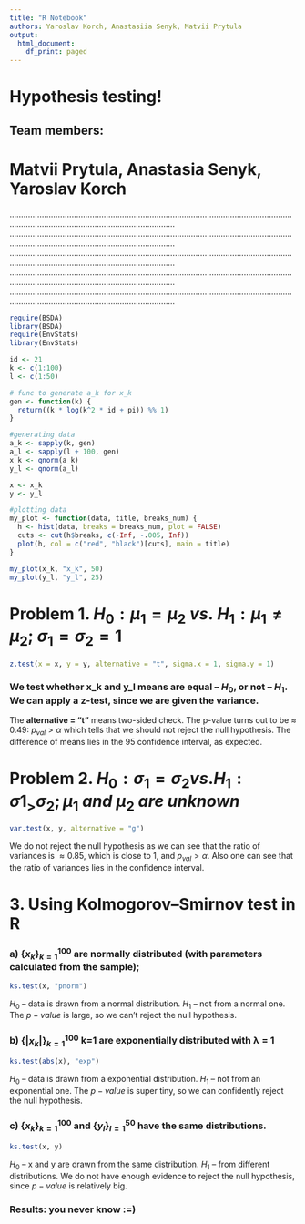 ```yaml
---
title: "R Notebook"
authors: Yaroslav Korch, Anastasiia Senyk, Matvii Prytula
output:
  html_document:
    df_print: paged
---
```


# Hypothesis testing!
## Team members:
# Matvii Prytula, Anastasia Senyk, Yaroslav Korch
...................................................................................................................................................................................................
...................................................................................................................................................................................................
...................................................................................................................................................................................................
...................................................................................................................................................................................................
...................................................................................................................................................................................................

```r

require(BSDA)
library(BSDA)
require(EnvStats)
library(EnvStats)

```


```r
id <- 21
k <- c(1:100)
l <- c(1:50)

# func to generate a_k for x_k
gen <- function(k) {
  return((k * log(k^2 * id + pi)) %% 1)
}
```


```r
#generating data
a_k <- sapply(k, gen)
a_l <- sapply(l + 100, gen)
x_k <- qnorm(a_k)
y_l <- qnorm(a_l)

x <- x_k
y <- y_l

#plotting data
my_plot <- function(data, title, breaks_num) {
  h <- hist(data, breaks = breaks_num, plot = FALSE)
  cuts <- cut(h$breaks, c(-Inf, -.005, Inf))
  plot(h, col = c("red", "black")[cuts], main = title)
}

my_plot(x_k, "x_k", 50)
my_plot(y_l, "y_l", 25)
```



# Problem 1. $H_0 : μ_1 =μ_2 \ vs. \ H_1 :μ_1 \ne μ_2; \ σ_1 = σ_2 =1$
```r
z.test(x = x, y = y, alternative = "t", sigma.x = 1, sigma.y = 1)
```

### We test whether **x_k** and **y_l** means are equal -- $H_0$, or not -- $H_1$. We can apply a z-test, since we are given the variance.
The **alternative = "t"** means two-sided check. The p-value turns out to be $\approx$ 0.49: $p_{val} > \alpha$ which tells that we should not reject the null hypothesis.
The difference of means lies in the $95%$ confidence interval, as expected.

# Problem 2. $H_0:σ_1=σ_2 vs. H_1:σ1_>σ_2; μ_1 \ and \ μ_2 \ are \ unknown$

```r
var.test(x, y, alternative = "g")
```
We do not reject the null hypothesis as we can see that the ratio of variances is $\approx 0.85$, which is close to $1$, and $p_{val} > \alpha$.
Also one can see that the ratio of variances lies in the confidence interval.


# 3. Using Kolmogorov–Smirnov test in R

### a) $\{x_k\}_{k=1}^{100}$ are normally distributed (with parameters calculated from the sample);
```r
ks.test(x, "pnorm")
```

$H_0$ -- data is drawn from a normal distribution. $H_1$ -- not from a normal one.
The $p-value$ is large, so we can't reject the null hypothesis.

### b) $\{|x_k|\}_{k=1}^{100}$ k=1 are exponentially distributed with λ = 1

```r
ks.test(abs(x), "exp")
```
$H_0$ -- data is drawn from a exponential distribution. $H_1$ -- not from an exponential one.
The $p-value$ is super tiny, so we can confidently reject the null hypothesis.

### c) $\{x_k\}_{k=1}^{100}$ and $\{y_l\}_{l=1}^{50}$ have the same distributions.
```r
ks.test(x, y)
```
$H_0$ -- x and y are drawn from the same distribution. $H_1$ -- from different distributions.
We do not have enough evidence to reject the null hypothesis, since $p-value$ is relatively big.



### Results: you never know :=)